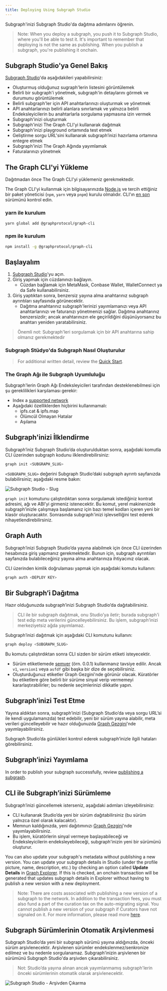 ```yaml
---
title: Deploying Using Subgraph Studio
---
```


Subgraph'inizi Subgraph Studio'da dağıtma adımlarını öğrenin.

> Note: When you deploy a subgraph, you push it to Subgraph Studio, where you'll be able to test it. It's important to remember that deploying is not the same as publishing. When you publish a subgraph, you're publishing it onchain.

## Subgraph Studio'ya Genel Bakış

[Subgraph Studio](https://thegraph.com/studio/)'da aşağıdakileri yapabilirsiniz:

- Oluşturmuş olduğunuz sugraph'lerin listesini görüntülemek
- Belirli bir subgraph'i yönetmek, subgraph'in detaylarını görmek ve durumunu görüntülemek
- Belirli subgraph'ler için API anahtarlarınızı oluşturmak ve yönetmek
- API anahtarlarınızı belirli alanlara sınırlamak ve yalnızca belirli Endeksleyicilerin bu anahtarlarla sorgulama yapmasına izin vermek
- Subgraph'inizi oluşturmak
- Subgraph'inizi The Graph CLI'yi kullanarak dağıtmak
- Subgraph'inizi playground ortamında test etmek
- Geliştirme sorgu URL'sini kullanarak subgraph’inizi hazırlama ortamına entegre etmek
- Subgraph'inizi The Graph Ağında yayımlamak
- Faturalarınızı yönetmek

## The Graph CLI'yi Yükleme

Dağıtmadan önce The Graph CLI'yi yüklemeniz gerekmektedir.

The Graph CLI'yi kullanmak için bilgisayarınızda [Node.js](https://nodejs.org/) ve tercih ettiğiniz bir paket yöneticisi (`npm`, `yarn` veya `pnpm`) kurulu olmalıdır. CLI'ın [en son](https://github.com/graphprotocol/graph-tooling/releases?q=%40graphprotocol%2Fgraph-cli&expanded=true) sürümünü kontrol edin.

### yarn ile kurulum

```bash
yarn global add @graphprotocol/graph-cli
```

### npm ile kurulum

```bash
npm install -g @graphprotocol/graph-cli
```

## Başlayalım

1. [Subgraph Studio](https://thegraph.com/studio/)'yu açın.
2. Giriş yapmak için cüzdanınızı bağlayın.
   - Cüzdan bağlamak için MetaMask, Conbase Wallet, WalletConnect ya da Safe kullanabilirsiniz.
3. Giriş yaptıktan sonra, benzersiz yayına alma anahtarınız subgraph ayrıntıları sayfasında görünecektir.
   - Dağıtma anahtarınız subgraph'lerinizi yayımlamanızı veya API anahtarlarınızı ve faturanızı yönetmenizi sağlar. Dağıtma anahtarınız benzersizdir; ancak anahtarınızın ele geçirildiğini düşünüyorsanız bu anahtarı yeniden yaratabilirsiniz.

> Önemli not: Subgraph'leri sorgulamak için bir API anahtarına sahip olmanız gerekmektedir

### Subgraph Stüdyo'da Subgraph Nasıl Oluşturulur

<VideoEmbed title="How to Deploy a Subgraph - A Step-By-Step Walkthrough" youtube="nGIFuC69bSA" />

> For additional written detail, review the [Quick Start](/subgraphs/quick-start/).

### The Graph Ağı ile Subgraph Uyumluluğu

Subgraph'lerin Graph Ağı Endeksleyicileri tarafından desteklenebilmesi için şu gereklilikleri karşılaması gerekir:

- Index a [supported network](/supported-networks/)
- Aşağıdaki özelliklerden hiçbirini kullanmamalı:
  - ipfs.cat & ipfs.map
  - Ölümcül Olmayan Hatalar
  - Aşılama

## Subgraph'inizi İlklendirme

Subgraph’iniz Subgraph Studio’da oluşturulduktan sonra, aşağıdaki komutla CLI üzerinden subgraph kodunu ilklendirebilirsiniz:

```bash
graph init <SUBGRAPH_SLUG>
```

`<SUBGRAPH_SLUG>` değerini Subgraph Studio’daki subgraph ayrıntı sayfanızda bulabilirsiniz; aşağıdaki resme bakın:

![Subgraph Studio - Slug](/img/doc-subgraph-slug.png)

`graph init` komutunu çalıştırdıktan sonra sorgulamak istediğiniz kontrat adresini, ağı ve ABI’yi girmeniz istenecektir. Bu komut, yerel makinenizde subgraph’inizle çalışmaya başlamanız için bazı temel kodları içeren yeni bir klasör oluşturacaktır. Sonrasında subgraph'inizi işlevselliğini test ederek nihayetlendirebilirsiniz.

## Graph Auth

Subgraph’inizi Subgraph Studio’da yayına alabilmek için önce CLI üzerinden hesabınıza giriş yapmanız gerekmektedir. Bunun için, subgraph ayrıntıları sayfanızda bulabileceğiniz yayına alma anahtarınıza ihtiyacınız olacak.

CLI üzerinden kimlik doğrulaması yapmak için aşağıdaki komutu kullanın:

```bash
graph auth <DEPLOY KEY>
```

## Bir Subgraph’i Dağıtma

Hazır olduğunuzda subgraph’inizi Subgraph Studio’da dağıtabilirsiniz.

> CLI ile bir subgraph dağıtmak, onu Studio’ya iletir; burada subgraph'i test edip meta verilerini güncelleyebilirsiniz. Bu işlem, subgraph’inizi merkeziyetsiz ağda yayımlamaz.

Subgraph’inizi dağıtmak için aşağıdaki CLI komutunu kullanın:

```bash
graph deploy <SUBGRAPH_SLUG>
```

Bu komutu çalıştırdıktan sonra CLI sizden bir sürüm etiketi isteyecektir.

- Sürüm etiketlemede [semver](https://semver.org/) (örn. 0.0.1) kullanmanız tavsiye edilir. Ancak `v1`, `version1` veya `asfdf` gibi başka bir dize de seçebilirsiniz.
- Oluşturduğunuz etiketler Graph Gezgini'nde görünür olacak. Küratörler bu etiketlere göre belirli bir sürüme sinyal verip vermemeyi kararlaştırabilirler; bu nedenle seçimlerinizi dikkatle yapın.

## Subgraph’inizi Test Etme

Yayına aldıktan sonra, subgraph’inizi (Subgraph Studio’da veya sorgu URL’si ile kendi uygulamanızda) test edebilir, yeni bir sürüm yayına alabilir, meta verileri güncelleyebilir ve hazır olduğunuzda [Graph Gezgini](https://thegraph.com/explorer)'nde yayımlayabilirsiniz.

Subgraph Studio’da günlükleri kontrol ederek subgraph’inizle ilgili hataları görebilirsiniz.

## Subgraph’inizi Yayımlama

In order to publish your subgraph successfully, review [publishing a subgraph](/subgraphs/developing/publishing/publishing-a-subgraph/).

## CLI ile Subgraph’inizi Sürümleme

Subgraph’inizi güncellemek isterseniz, aşağıdaki adımları izleyebilirsiniz:

- CLI kullanarak Studio’da yeni bir sürüm dağıtabilirsiniz (bu sürüm yalnızca özel olarak kalacaktır).
- Memnun kaldığınızda, yeni dağıtımınızı [Graph Gezgini](https://thegraph.com/explorer)'nde yayımlayabilirsiniz.
- Bu işlem, küratörlerin sinyal vermeye başlayabileceği ve Endeksleyicilerin endeksleyebileceği, subgraph'inizin yeni bir sürümünü oluşturur.

You can also update your subgraph's metadata without publishing a new version. You can update your subgraph details in Studio (under the profile picture, name, description, etc.) by checking an option called **Update Details** in [Graph Explorer](https://thegraph.com/explorer). If this is checked, an onchain transaction will be generated that updates subgraph details in Explorer without having to publish a new version with a new deployment.

> Note: There are costs associated with publishing a new version of a subgraph to the network. In addition to the transaction fees, you must also fund a part of the curation tax on the auto-migrating signal. You cannot publish a new version of your subgraph if Curators have not signaled on it. For more information, please read more [here](/resources/roles/curating/).

## Subgraph Sürümlerinin Otomatik Arşivlenmesi

Subgraph Studio’da yeni bir subgraph sürümü yayına aldığınızda, önceki sürüm arşivlenecektir. Arşivlenen sürümler endekslenmez/senkronize edilmez ve bu nedenle sorgulanamaz. Subgraph’inizin arşivlenen bir sürümünü Subgraph Studio'da arşivden çıkarabilirsiniz.

> Not: Studio’da yayına alınan ancak yayımlanmamış subgraph'lerin önceki sürümlerinin otomatik olarak arşivlenecektir.

![Subgraph Studio - Arşivden Çıkarma](/img/Unarchive.png)
